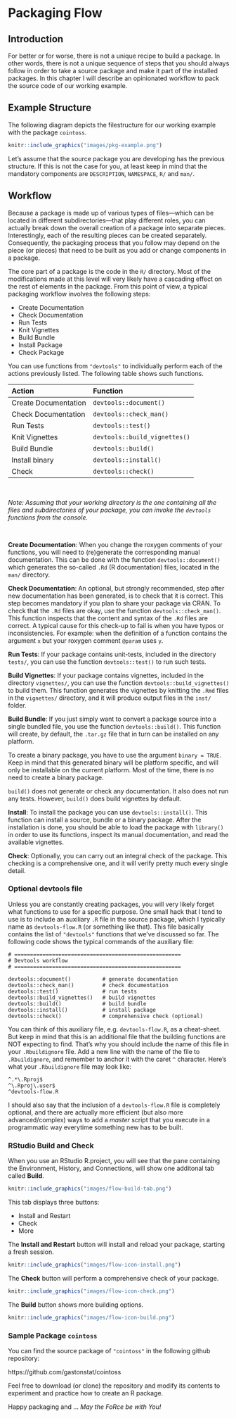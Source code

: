 # Packaging Flow {#flow}

## Introduction

For better or for worse, there is not a unique recipe to build a package. In other words, there is not a unique sequence of steps that you should always follow in order to take a source package and make it part of the installed packages.
In this chapter I will describe an opinionated workflow to pack the source code of our working example.


## Example Structure

The following diagram depicts the filestructure for our working example with the package `cointoss`.

```r
knitr::include_graphics("images/pkg-example.png")
```

Let's assume that the source package you are developing has the previous structure. If this is not the case for you, at least keep in mind that the mandatory components are  `DESCRIPTION`, `NAMESPACE`, `R/` and `man/`.


## Workflow

Because a package is made up of various types of files---which can be located in different subdirectories---that play different roles, you can actually break down the overall creation of a package into separate pieces. Interestingly, each of the resulting pieces can be created separately. Consequently, the packaging process that you follow may depend on the piece (or pieces) that need to be built as you add or change components in a package.

The core part of a package is the code in the `R/` directory. Most of the modifications made at this level will very likely have a cascading effect on the rest of elements in the package. From this point of view, a typical packaging workflow involves the following steps:

- Create Documentation
- Check Documentation
- Run Tests
- Knit Vignettes
- Build Bundle
- Install Package
- Check Package

You can use functions from `"devtools"` to individually perform each of the actions previously listed. The following table shows such functions.

| Action               | Function      |
|:---------------------|:--------------|
| Create Documentation | `devtools::document()` |
| Check Documentation  | `devtools::check_man()` |
| Run Tests            | `devtools::test()` |
| Knit Vignettes       | `devtools::build_vignettes()` |
| Build Bundle         | `devtools::build()` |
| Install binary       | `devtools::install()` |
| Check                | `devtools::check()` |

<br>

_Note: Assuming that your working directory is the one containing all the files and subdirectories of your package, you can invoke the `devtools` functions from the console._

<br>

__Create Documentation__: When you change the roxygen comments of your functions, you will need to (re)generate the corresponding manual documentation. This can be done with the function `devtools::document()` which generates the so-called `.Rd` (R documentation) files, located in the `man/` directory.

__Check Documentation__: An optional, but strongly recommended, step after new documentation has been generated, is to check that it is correct. This step becomes mandatory if you plan to share your package via CRAN. To check that the `.Rd` files are okay, use the function `devtools::check_man()`. This function inspects that the content and syntax of the `.Rd` files are correct. A typical cause for this check-up to fail is when you have typos or inconsistencies. For example: when the definition of a function contains the argument `x` but your roxygen comment `@param` uses `y`.

__Run Tests__: If your package contains unit-tests, included in the directory `tests/`, you can use the function `devtools::test()` to run such tests.

__Build Vignettes__: If your package contains vignettes, included in the directory `vignettes/`, you can use the function `devtools::build_vignettes()` to build them. This function generates the vignettes by knitting the `.Rmd` files in the `vignettes/` directory, and it will produce output files in the `inst/` folder.

__Build Bundle__: If you just simply want to convert a package source into a single bundled file, you use the function `devtools::build()`. This function will create, by default, the `.tar.gz` file that in turn can be installed on any platform.

To create a binary package, you have to use the argument `binary = TRUE`. Keep in mind that this generated binary will be platform specific, and will only be installable on the current platform. Most of the time, there is no need to create a binary package.

`build()` does not generate or check any documentation. It also does not run any tests. However, `build()` does build vignettes by default.

__Install__: To install the package you can use `devtools::install()`. This function can install a source, bundle or a binary package. After the installation is done, you should be able to load the package with `library()` in order to use its functions, inspect its manual documentation, and read the available vignettes.

__Check__: Optionally, you can carry out an integral check of the package. This checking is a comprehensive one, and it will verify pretty much every single detail.


### Optional devtools file

Unless you are constantly creating packages, you will very likely forget what functions to use for a specific purpose. One small hack that I tend to use is to include an auxiliary `.R` file in the source package, which I typically name as `devtools-flow.R` (or something like that). This file basically contains the list of `"devtools"` functions that we've discussed so far. The following code shows the typical commands of the auxiliary file:

```
# =====================================================
# Devtools workflow
# =====================================================

devtools::document()          # generate documentation
devtools::check_man()         # check documentation
devtools::test()              # run tests
devtools::build_vignettes()   # build vignettes
devtools::build()             # build bundle
devtools::install()           # install package
devtools::check()             # comprehensive check (optional)
```

You can think of this auxiliary file, e.g. `devtools-flow.R`, as a cheat-sheet. But keep in mind that this is an additional file that the building functions are NOT expecting to find. That's why you should include the name of this file in your `.Rbuildignore` file.
Add a new line with the name of the file to `.Rbuildignore`, and remember to anchor it with the caret `^` character. Here's what your `.Rbuildignore` file may look like:

```
^.*\.Rproj$
^\.Rproj\.user$
^devtools-flow.R
```

I should also say that the inclusion of a `devtools-flow.R` file is completely optional, and there are actually more efficient (but also more advanced/complex) ways to add a _master_ script that you execute in a programmatic way everytime something new has to be built.


### RStudio Build and Check

When you use an RStudio R.project, you will see that the pane containing the Environment, History, and Connections, will show one additonal tab called __Build__.

```r
knitr::include_graphics("images/flow-build-tab.png")
```

This tab displays three buttons:

- Install and Restart
- Check
- More

The __Install and Restart__ button will install and reload your package, starting a fresh session.

```r
knitr::include_graphics("images/flow-icon-install.png")
```


The __Check__ button will perform a comprehensive check of your package.

```r
knitr::include_graphics("images/flow-icon-check.png")
```


The __Build__ button shows more building options.

```r
knitr::include_graphics("images/flow-icon-build.png")
```




### Sample Package `cointoss`

You can find the source package of `"cointoss"` in the following github repository:

https://github.com/gastonstat/cointoss

Feel free to download (or clone) the repository and modify its contents to experiment and practice how to create an R package.

Happy packaging and ... _May the FoRce be with You!_

